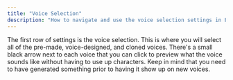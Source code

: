 ```yaml
---
title: "Voice Selection"
description: "How to navigate and use the voice selection settings in ElevenLabs. Preview and choose from pre-made, voice-designed, or cloned voices seamlessly."
---
```


The first row of settings is the voice selection. This is where you will select all of the pre-made, voice-designed, and cloned voices. There's a small black arrow next to each voice that you can click to preview what the voice sounds like without having to use up characters. Keep in mind that you need to have generated something prior to having it show up on new voices.

